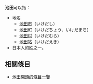 '''池田'''可以指：

* 地名
** [[池田市|池田市]]（いけだし）
** [[池田町|池田町]]（いけだちょう、いけだまち）
** [[池田村|池田村]]（いけだむら）
** [[池田站|池田站]]（いけだえき）
* 日本人的姓之一。

==相關條目==
* [[:Special:Prefixindex/池田|池田開頭的條目一覽]]

{{disambig|Cat=二字日本相關消歧義}}